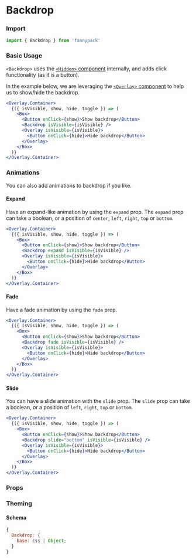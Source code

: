 
# Backdrop

### Import

```jsx
import { Backdrop } from 'fannypack'
```

### Basic Usage

`<Backdrop>` uses the [`<Hidden>` component](/utils/hidden) internally, and adds click functionality (as it is a button).

In the example below, we are leveraging the [`<Overlay>` component](/utils/overlay) to help us to show/hide the backdrop.

```.jsx
<Overlay.Container>
  {({ isVisible, show, hide, toggle }) => (
    <Box>
      <Button onClick={show}>Show backdrop</Button>
      <Backdrop isVisible={isVisible} />
      <Overlay isVisible={isVisible}>
        <Button onClick={hide}>Hide backdrop</Button>
      </Overlay>
    </Box>
  )}
</Overlay.Container>
```

### Animations

You can also add animations to backdrop if you like.

#### Expand

Have an expand-like animation by using the `expand` prop. The `expand` prop can take a boolean, or a position of `center`, `left`, `right`, `top` or `bottom`.

```.jsx
<Overlay.Container>
  {({ isVisible, show, hide, toggle }) => (
    <Box>
      <Button onClick={show}>Show backdrop</Button>
      <Backdrop expand isVisible={isVisible} />
      <Overlay isVisible={isVisible}>
        <Button onClick={hide}>Hide backdrop</Button>
      </Overlay>
    </Box>
  )}
</Overlay.Container>
```

#### Fade

Have a fade animation by using the `fade` prop.

```.jsx
<Overlay.Container>
  {({ isVisible, show, hide, toggle }) => (
    <Box>
      <Button onClick={show}>Show backdrop</Button>
      <Backdrop fade isVisible={isVisible} />
      <Overlay isVisible={isVisible}>
        <Button onClick={hide}>Hide backdrop</Button>
      </Overlay>
    </Box>
  )}
</Overlay.Container>
```

#### Slide

You can have a slide animation with the `slide` prop. The `slide` prop can take a boolean, or a position of `left`, `right`, `top` or `bottom`.

```.jsx
<Overlay.Container>
  {({ isVisible, show, hide, toggle }) => (
    <Box>
      <Button onClick={show}>Show backdrop</Button>
      <Backdrop slide="bottom" isVisible={isVisible} />
      <Overlay isVisible={isVisible}>
        <Button onClick={hide}>Hide backdrop</Button>
      </Overlay>
    </Box>
  )}
</Overlay.Container>
```

### Props

<PropsTable component={Backdrop} />

### Theming

#### Schema

```jsx
{
  Backdrop: {
    base: css | Object;
  }
}
```
